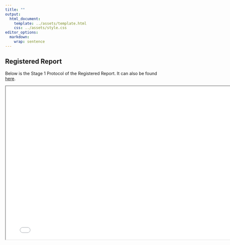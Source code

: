 ```yaml
---
title: ""
output: 
  html_document:
    template: ../assets/template.html
    css: ../assets/style.css
editor_options: 
  markdown: 
    wrap: sentence
---
```


## Registered Report

Below is the Stage 1 Protocol of the Registered Report. 
It can also be found [here](https://osf.io/4n8qr).

```{=html}
<iframe width="780" height="500" src="manuscript.pdf" title="Stage 1 Registered Report"></iframe>
```
